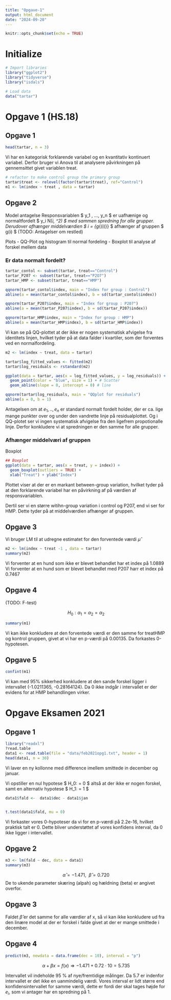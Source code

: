 ```yaml
---
title: "Opgave-1"
output: html_document
date: "2024-09-20"
---
```


```r
knitr::opts_chunk$set(echo = TRUE)
```

# Initialize
```r
# Import libraries
library("ggplot2")
library("tidyverse")
library("isdals")

# Load data
data("tartar")

```

# Opgave 1 (HS.18)
## Opgave 1
```r
head(tartar, n = 3)
```

Vi har en kategorisk forklarende variabel og en kvantitativ kontinuert variabel. Derfor bruger vi Anova til at analysere påvirkningen på gennemsittet givet variablen treat.

```r
# refactor to make control group the primary group 
tartar$treat <- relevel(factor(tartar$treat), ref="Control")
m1 <- lm(index ~ treat , data = tartar)
```


## Opgave 2
Model antagelse
Responsvariablen $ y_1 , ..., y_n $ er uafhænige og normaltfordelt $ y_i \sim N(\mu_i, \sigma^2) $ med sammen spredning for alle grupper. 
Derudover afhænger middelværdien $ \mu_i = \alpha_{g_{(i)}} $ afhænger af gruppen $ g(i) $
(TODO: Antagelser om restled)

Plots
 - QQ-Plot og histogram til normal fordeling
 - Boxplot til analyse af forskel mellem data

### Er data normalt fordelt?
```r
tartar_contol <- subset(tartar, treat=="Control")
tartar_P207 <- subset(tartar, treat=="P2O7")
tartar_HMP <- subset(tartar, treat=="HMP")

qqnorm(tartar_contol$index, main = "Index for group : Control")
abline(a = mean(tartar_contol$index), b = sd(tartar_contol$index))

qqnorm(tartar_P207$index, main = "Index for group : P207")
abline(a = mean(tartar_P207$index), b = sd(tartar_P207$index))

qqnorm(tartar_HMP$index, main = "Index for group : HMP")
abline(a = mean(tartar_HMP$index), b = sd(tartar_HMP$index))
```
Vi kan se på QQ-plottet at der ikke er nogen systematisk afvigelse fra identitets linjen, hvilket tyder på at data falder i kvartiler, som der forventes ved en normalfordeling. 


```r
m2 <- lm(index ~ treat, data = tartar)

tartar$log_fitted_values <- fitted(m2)
tartar$log_residuals <- rstandard(m2)

ggplot(data = tartar, aes(x = log_fitted_values, y = log_residuals)) + 
  geom_point(color = "blue", size = 1) + # Scatter
  geom_abline(slope = 0, intercept = 0) # line

qqnorm(tartar$log_residuals, main = "QQplot for residuals")
abline(a = 0, b = 1)
```
Antagelsen om at $e_1 ,.., e_n$ er standard normalt fordelt holder, der er ca. lige mange punkter over og under den vandrette linje på residualplottet. Og i QQ-plotet ser vi ingen systematisk afvigelse fra den ligefrem propotionalle linje. Derfor konkludere vi at spredningen er den samme for alle grupper.


### Afhænger middelværi af gruppen
Boxplot
```r
## Boxplot
ggplot(data = tartar, aes(x = treat, y = index)) +
  geom_boxplot(outliers = TRUE) + 
  xlab("Treat") + ylab("Index")

```
Plottet viser at der er en markant between-group variation, hvilket tyder på at den forklarende variabel har en påvirkning af på værdien af responsvariablen. 

Dertil ser vi en større witihn-group variation i control og P207, end vi ser for HMP. Dette tyder på at middelværdien afhænger af gruppen.

## Opgave 3
Vi bruger LM til at udregne estimatet for den forventede værdi $\hat{\mu}$
```r
m2 <- lm(index ~ treat -1 , data = tartar)
summary(m2)
```
Vi forventer at en hund som ikke er blevet behandlet har et index på 1.0889
Vi forventer at en hund som er blevet behandlet med P207 harr et index på 0.7467

## Opgave 4
(TODO: F-test)

$$ H_0 : \alpha_1 = \alpha_2 = \alpha_2 $$
```r
summary(m1)
```
Vi kan ikke konkludere at den forventede værdi er den samme for treatHMP og kontrol gruppen, givet at vi har en p-værdi på 0.00135. Da forkastes 0-hypotesen.

## Opgave 5
```r
confint(m1)
```
Vi kan med 95% sikkerhed konkludere at den sande forskel ligger i intervallet (-1.0211365, -0.28164124). Da 0 ikke indgår i intervallet er der evidens for at HMP behandlingen virker. 

# Opgave Eksamen 2021
## Opgave 1

```r
library("readxl")
?read.table
data1 <- read.table(file = "data/feb2021opg1.txt", header = 1)
head(data1, n = 30)
```
Vi laver en ny kollonne med difference imellem smittede in december og januar.

Vi opstiller en nul hypotese $ H_0: \alpha = 0 $ altså at der ikke er nogen forskel, samt en alternativ hypotese $ H_1: \alpha = 1 $ 


```r
data1$fald <-  data1$dec - data1$jan


t.test(data1$fald, mu = 0)
```
Vi forkaster vores 0-hypoteser da vi for en p-værdi på 2.2e-16, hvilket praktisk talt er 0. Dette bliver understøttet af vores konfidens interval, da 0 ikke ligger i intervallet. 

## Opgave 2

```r
m3 <- lm(fald ~ dec, data = data1)
summary(m3)
```
$$ \hat{\alpha} = -1.471, \: \: \hat{\beta} = 0.720 $$
De to ukende parameter skæring (alpah) og hældning (beta) er angivet overfor.

## Opgave 3
Faldet $\hat{\beta}$ er det samme for alle værdier af x, så vi kan ikke konkludere ud fra den linære model at der er forskel i falde givet at der er mange smittede i december.  



## Opgave 4
```r
predict(m3, newdata = data.frame(dec = 10), interval = "p")
```
$$  \alpha + \beta x = f(x) \Rightarrow  -1.471 + 0.72 \cdot 10 = 5.735 $$ 

Intervallet vil indeholde 95 % af nye/fremtidige målinger. Da 5.7 er indenfor intervallet er det ikke en uanmindelig værdi.
Vores interval er lidt større end konfidensintervallet for samme værdi, dette er fordi der skal tages højde for $e_i$, som  vi antager har en spredning på 1.



